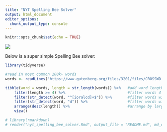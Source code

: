 ---
title: "NYT Spelling Bee Solver"
output: html_document
editor_options: 
  chunk_output_type: console
---

```{r setup, include=FALSE}
knitr::opts_chunk$set(echo = TRUE)
```


![](images/screenshot.png)

Below is a super simple Spelling Bee solver:

```{r, message=FALSE, error=FALSE}
library(tidyverse)

#read in most common 100k+ words
words <- readLines("https://www.gutenberg.org/files/3201/files/CROSSWD.TXT")

tibble(word = words, length = str_length(words)) %>%   #add word length
    filter(length >= 4) %>%                            #filter words 4 characters or more
    filter(str_detect(word, "^[ioralcd]+$")) %>%       #filter words with character set
    filter(str_detect(word, "d")) %>%                  #filter words with middle character
    arrange(desc(length)) %>%                          #arrange by largest words
    view()
```


```{r, echo = FALSE}
# library(rmarkdown)
# render("nyt_spelling_bee_solver.Rmd", output_file = "README.md", md_document(variant = "markdown_github"))
```

<br />
<br />
<br />
<br />
<br />